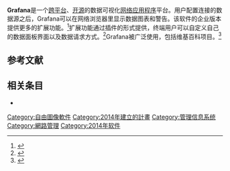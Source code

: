 {{NoteTA |G1=IT }}
'''Grafana'''是一个[[跨平台|跨平台]]、[[开放源代码|开源]]的数据可视化[[网络应用程序|网络应用程序]]平台。用户配置连接的数据源之后，Grafana可以在网络浏览器里显示数据图表和警告。该软件的企业版本提供更多的扩展功能。<ref>{{Cite web |url=https://grafana.com/products/enterprise/ |title=存档副本 |accessdate=2020-11-18 |archive-date=2021-01-26 |archive-url=https://web.archive.org/web/20210126195800/https://grafana.com/products/enterprise/ |dead-url=no }}</ref>扩展功能通过插件的形式提供，终端用户可以自定义自己的数据面板界面以及数据请求方式。<ref>{{cite web |last1=Perrin |first1=Jim |title=Monitoring Linux performance with Grafana |url=https://opensource.com/article/17/8/linux-grafana |website=OpenSource.com |accessdate=14 October 2018 |archive-date=2020-11-11 |archive-url=https://web.archive.org/web/20201111234533/https://opensource.com/article/17/8/linux-grafana |dead-url=no }}</ref>Grafana被广泛使用，包括维基百科项目。<ref>{{Cite web |url=https://wikitech.wikimedia.org/wiki/Grafana.wikimedia.org |title=存档副本 |accessdate=2020-11-18 |archive-date=2020-11-28 |archive-url=https://web.archive.org/web/20201128114054/https://wikitech.wikimedia.org/wiki/Grafana.wikimedia.org |dead-url=no }}</ref>

== 参考文献 ==
{{Reflist}}

== 相关条目 ==
* {{Link-en|时间序列数据库|Time series database}}

[[Category:自由圖像軟件|Category:自由圖像軟件]]
[[Category:2014年建立的計畫|Category:2014年建立的計畫]]
[[Category:管理信息系统|Category:管理信息系统]]
[[Category:網路管理|Category:網路管理]]
[[Category:2014年软件|Category:2014年软件]]
